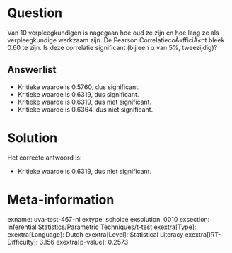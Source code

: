Question
========

Van 10 verpleegkundigen is nagegaan hoe oud ze zijn en hoe lang ze als
verpleegkundige werkzaam zijn. De Pearson CorrelatiecoÃ«fficiÃ«nt bleek
0.60 te zijn. Is deze correlatie significant (bij een α van 5%,
tweezijdig)?

Answerlist
----------

* Kritieke waarde is 0.5760, dus significant.
* Kritieke waarde is 0.6319, dus significant.
* Kritieke waarde is 0.6319, dus niet significant.
* Kritieke waarde is 0.6364, dus niet significant.

Solution
========

Het correcte antwoord is: 

* Kritieke waarde is 0.6319, dus niet significant.

Meta-information
================
exname: uva-test-467-nl
extype: schoice
exsolution: 0010
exsection: Inferential Statistics/Parametric Techniques/t-test
exextra[Type]: 
exextra[Language]: Dutch
exextra[Level]: Statistical Literacy
exextra[IRT-Difficulty]: 3.156
exextra[p-value]: 0.2573
